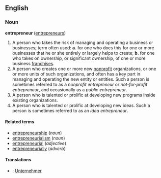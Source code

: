 ==English==
===Noun===
'''entrepreneur''' ([[entrepreneurs]])

# A person who takes the risk of managing and operating a business or businesses; term often used: '''a.''' for one who does this for one or more businesses that he or she entirely or largely helps to create; '''b.''' for one who takes on ownership, or significant ownership, of one or more business [[franchise]]s.
# A person who creates one or more new [[nonprofit]] organizations, or one or more units of such organizations, and often has a key part in managing and operating the new entity or entities.  Such a person is sometimes referred to as a ''nonprofit entrepreneur'' or ''not-for-profit entrepreneur'', and occasionally as a ''public entrepreneur''.
# A person who is talented or prolific at developing new programs inside existing organizations.
# A person who is talented or prolific at developing new ideas.  Such a person is sometimes referred to as an ''idea entrepreneur''.

====Related terms====
* [[entrepreneurship]] (''noun'')
* [[entrepreneurialism]] (''noun'')
* [[entrepreneurial]] (''adjective'')
* [[entrepreneurially]] (''adverb'')

====Translations====
*{{de}}: [[Unternehmer]]
